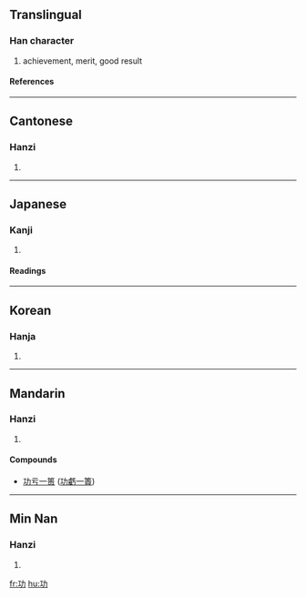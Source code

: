 ==Translingual==
===Han character===
{{Han char|rn=19|rad=力|as=03|sn=5|four=1412<sub>7</sub>|canj=一大尸 (MKS)}}
# achievement, merit, good result
====References====
{{Han ref|kx=0146.110|dkj=02295|dj=0328.060|hdz=10365.080|uh=529F|ud=21151|bh=A55C|bd=42332}}
----
==Cantonese==
===Hanzi===
{{yue-hanzi|jyut=|y=gung1}}
# {{defn|Cantonese}}
----
==Japanese==
===Kanji===
{{ja-kanji|grade=|rs=力03}}
# {{defn|Japanese}}
====Readings====
{{ja-readings|on=[[こう]] (kō)|kun=[[いさお]] (isao)}}
----
==Korean==
===Hanja===
{{ko-hanja|hangeul=공|rv=gong|mr=kong}}
# {{defn|Korean}}
----
==Mandarin==
===Hanzi===
{{cmn-hanzi|pin=[[gōng]] (gong1)|wg=kung<sup>1</sup>}}
# {{defn|Mandarin}}

====Compounds====
{{top2}}
*[[功亏一篑]] ([[功虧一簣]])
{{mid2}}
{{bottom}}
----
==Min Nan==
===Hanzi===
{{nan-hanzi|poj=kong (kong<sup>1</sup>), kang (kang<sup>1</sup>)}}
# {{defn|Min Nan}}

[[fr:功]]
[[hu:功]]